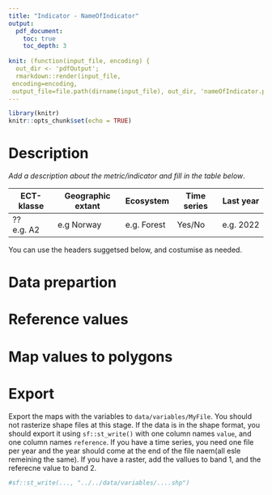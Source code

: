 ```yaml
---
title: "Indicator - NameOfIndicator"
output:
  pdf_document:
    toc: true
    toc_depth: 3
    
knit: (function(input_file, encoding) {
  out_dir <- 'pdfOutput';
  rmarkdown::render(input_file,
 encoding=encoding,
 output_file=file.path(dirname(input_file), out_dir, 'nameOfIndicator.pdf'))})
---
```



```r
library(knitr)
knitr::opts_chunk$set(echo = TRUE)
```

# Description
*Add a description about the metric/indicator and fill in the table below*.


ECT-klasse | Geographic extant | Ecosystem   | Time series | Last year
---------- | -------------     | ----------  | ------------| ----------
?? e.g. A2 |  e.g Norway       | e.g. Forest | Yes/No      | e.g. 2022



You can use the headers suggetsed below, and costumise as needed.

# Data prepartion


# Reference values

# Map values to polygons


# Export
Export the maps with the variables to `data/variables/MyFile`. You should not rasterize shape files at this stage. If the data is in the shape format, you should export it using `sf::st_write()` with one column names `value`, and one column names `reference`. If you have a time series, you need one file per year and the year should come at the end of the file naem(all esle remeining the same).  If you have a raster, add the vallues to band 1, and the referecne value to band 2.   
```r
#sf::st_write(..., "../../data/variables/....shp")
```


